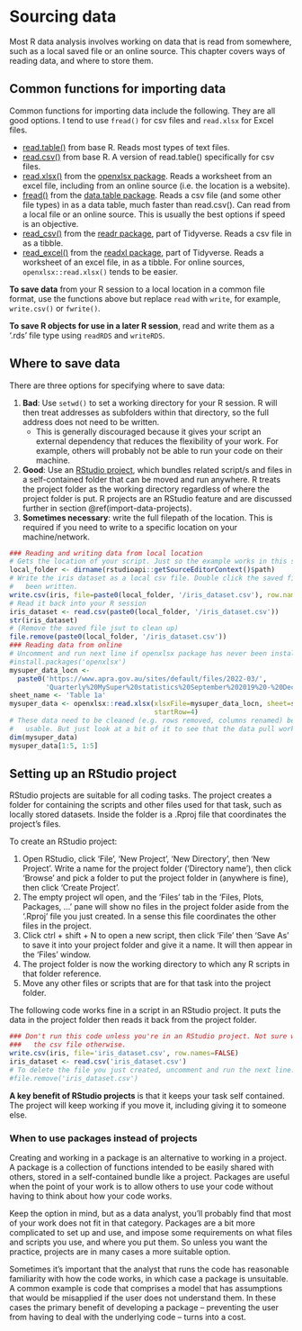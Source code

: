 # Sourcing data

Most R data analysis involves working on data that is read from somewhere, such as a local saved file or an online source. This chapter covers ways of reading data, and where to store them.

## Common functions for importing data

Common functions for importing data include the following. They are all good options. I tend to use `fread()` for csv files and `read.xlsx` for Excel files.

* <u>read.table()</u> from base R. Reads most types of text files.
* <u>read.csv()</u> from base R. A version of read.table() specifically for csv files.
* <u>read.xlsx()</u> from the <u>openxlsx package</u>. Reads a worksheet from an excel file, including from an online source (i.e. the location is a website).
* <u>fread()</u> from the <u>data.table package</u>. Reads a csv file (and some other file types) in as a data table, much faster than read.csv(). Can read from a local file or an online source. This is usually the best options if speed is an objective.
* <u>read_csv()</u> from the <u>readr package</u>, part of Tidyverse. Reads a csv file in as a tibble.
* <u>read_excel()</u> from the <u>readxl package</u>, part of Tidyverse. Reads a worksheet of an excel file, in as a tibble. For online sources, `openxlsx::read.xlsx()` tends to be easier.

<b>To save data</b> from your R session to a local location in a common file format, use the functions above but replace `read` with `write`, for example, `write.csv()` or `fwrite()`.

<b>To save R objects for use in a later R session</b>, read and write them as a '.rds' file type using `readRDS` and `writeRDS`. 

## Where to save data

There are three options for specifying where to save data:

1. **Bad**: Use `setwd()` to set a working directory for your R session. R will then treat addresses as subfolders within that directory, so the full address does not need to be written.
    * This is generally discouraged because it gives your script an external dependency that reduces the flexibility of your work. For example, others will probably not be able to run your code on their machine.
2. **Good**: Use an <u>RStudio project</u>, which bundles related script/s and files in a self-contained folder that can be moved and run anywhere. R treats the project folder as the working directory regardless of where the project folder is put. R projects are an RStudio feature and are discussed further in section \@ref(import-data-projects).
3. **Sometimes necessary**: write the full filepath of the location. This is required if you need to write to a specific location on your machine/network.


```r
### Reading and writing data from local location
# Gets the location of your script. Just so the example works in this setting.
local_folder <- dirname(rstudioapi::getSourceEditorContext()$path)
# Write the iris dataset as a local csv file. Double click the saved file to check it's
#   been written.
write.csv(iris, file=paste0(local_folder, '/iris_dataset.csv'), row.names=FALSE)
# Read it back into your R session
iris_dataset <- read.csv(paste0(local_folder, '/iris_dataset.csv'))
str(iris_dataset)
# (Remove the saved file jsut to clean up)
file.remove(paste0(local_folder, '/iris_dataset.csv'))
### Reading data from online
# Uncomment and run next line if openxlsx package has never been installed
#install.packages('openxlsx')
mysuper_data_locn <-
  paste0('https://www.apra.gov.au/sites/default/files/2022-03/',
         'Quarterly%20MySuper%20statistics%20September%202019%20-%20December%202021.xlsx')
sheet_name <- 'Table 1a'
mysuper_data <- openxlsx::read.xlsx(xlsxFile=mysuper_data_locn, sheet=sheet_name, 
                                    startRow=4)
# These data need to be cleaned (e.g. rows removed, columns renamed) before they're
#   usable. But just look at a bit of it to see that the data pull worked.
dim(mysuper_data)
mysuper_data[1:5, 1:5]

```

## Setting up an RStudio project {#import-data-projects}

RStudio projects are suitable for all coding tasks. The project creates a folder for containing the scripts and other files used for that task, such as locally stored datasets. Inside the folder is a .Rproj file that coordinates the project's files. 

To create an RStudio project:

1. Open RStudio, click 'File', 'New Project', 'New Directory', then 'New Project'. Write a name for the project folder ('Directory name'), then click 'Browse' and pick a folder to put the project folder in (anywhere is fine), then click 'Create Project'.
2. The empty project wll open, and the 'Files' tab in the 'Files, Plots, Packages, ...' pane will show no files in the project folder aside from the '.Rproj' file you just created. In a sense this file coordinates the other files in the project.
3. Click ctrl + shift + N to open a new script, then click 'File' then 'Save As' to save it into your project folder and give it a name. It will then appear in the 'Files' window.
4. The project folder is now the working directory to which any R scripts in that folder reference.
5. Move any other files or scripts that are for that task into the project folder.

The following code works fine in a script in an RStudio project. It puts the data in the project folder then reads it back from the project folder. 

```r
### Don't run this code unless you're in an RStudio project. Not sure where it will put
###   the csv file otherwise.
write.csv(iris, file='iris_dataset.csv', row.names=FALSE)
iris_dataset <- read.csv('iris_dataset.csv')
# To delete the file you just created, uncomment and run the next line:
#file.remove('iris_dataset.csv')
```

**A key benefit of RStudio projects** is that it keeps your task self contained. The project will keep working if you move it, including giving it to someone else.


### When to use packages instead of projects

Creating and working in a package is an alternative to working in a project. A package is a collection of functions intended to be easily shared with others, stored in a self-contained bundle like a project. Packages are useful when the point of your work is to allow others to use your code without having to think about how your code works. 

Keep the option in mind, but as a data analyst, you'll probably find that most of your work does not fit in that category. Packages are a bit more complicated to set up and use, and impose some requirements on what files and scripts you use, and where you put them. So unless you want the practice, projects are in many cases a more suitable option. 

Sometimes it's important that the analyst that runs the code has reasonable familiarity with how the code works, in which case a package is unsuitable. A common example is code that comprises a model that has assumptions that would be misapplied if the user does not understand them. In these cases the primary benefit of developing a package -- preventing the user from having to deal with the underlying code -- turns into a cost. 

<!--

Section heading: Automating data sourcing

If the data being sourced get updated -- e.g. when new time periods become available -- and the coding outputs warrant updating in response, the code should point directly to that source. In other words, use R to grab the data from its source rather than downloading it manually. 

Automating data updates in this ways requires a couple of things:

* The format of the source data does not change with the updates. It will be difficult to make your code robust to updates if this isn't the case.
* The code is flexible enough to continue to work as intended as the source data get updated. This requires forward thinking about how the processes would be affected by changes to the data.
    * *Careful*: If something does not work as intended, your results are likely to inherit mistakes and you won't necessarily notice. You can incorporate testing, or write your code to intentionally stop running when it encounters these situations, to prevent this from happening.


In other cases, you could manually save a copy of the source data locally and write your code to read that local version. Where you can, <u>save your data in simple text files (e.g. csv)</u> rather than in Excel files. Excel files take up more space and have unnecessary complexity that can make things more difficult.

I often use a middle ground process:

1. Write a setting into your code that allows you to specify whether you want to import from the raw data.
2. When this setting it switched on, have your code import the source data, potentially do some formatting, and then save it locally.
3. When the setting is switched off, have your code read from the locally saved dataset.
4. Switch the setting on each time you want to get the latest update of the source data. 
5. Have the setting switched off every other time you run your code.

-->
